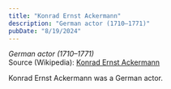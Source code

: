 ```yaml
---
title: "Konrad Ernst Ackermann"
description: "German actor (1710–1771)"
pubDate: "8/19/2024"
---
```


*German actor (1710–1771)*  
Source (Wikipedia): [Konrad Ernst Ackermann][1]

Konrad Ernst Ackermann was a German actor.

[1]: https://en.wikipedia.org/wiki/Konrad_Ernst_Ackermann
